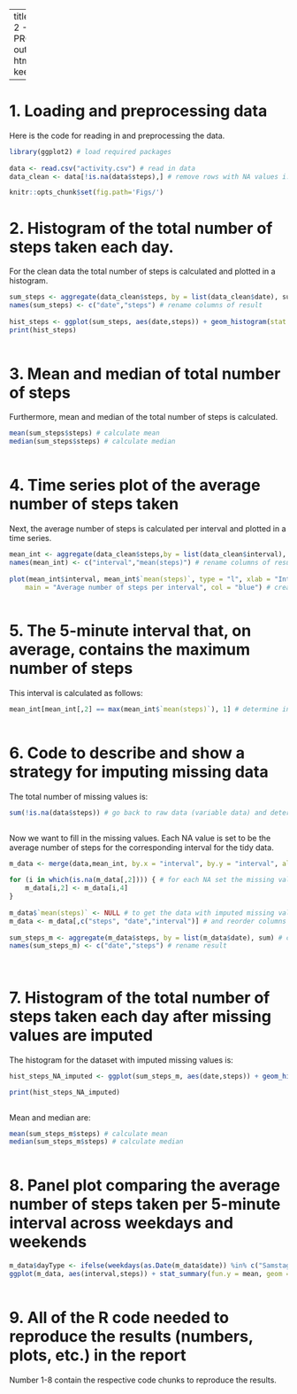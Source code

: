 
---
title: RR WEEK 2 - COURSE PROJECT 1
output: 
  html_document:
    keep_md: true


---


# 1. Loading and preprocessing data 

Here is the code for reading in and preprocessing the data. 

```r

library(ggplot2) # load required packages
    
data <- read.csv("activity.csv") # read in data 
data_clean <- data[!is.na(data$steps),] # remove rows with NA values i.e. consider only clean/tidy data  

```

```r
knitr::opts_chunk$set(fig.path='Figs/')
```

# 2. Histogram of the total number of steps taken each day.  

For the clean data the total number of steps is calculated and plotted in a histogram. 

```r

sum_steps <- aggregate(data_clean$steps, by = list(data_clean$date), sum) # sum steps of clean data per date 
names(sum_steps) <- c("date","steps") # rename columns of result
    
hist_steps <- ggplot(sum_steps, aes(date,steps)) + geom_histogram(stat = "identity")+ ggtitle("Number of steps per day")  # create histogram
print(hist_steps)
    
```

# 3. Mean and median of total number of steps   

Furthermore, mean and median of the total number of steps is calculated. 

```r

mean(sum_steps$steps) # calculate mean
median(sum_steps$steps) # calculate median 
    
```

# 4. Time series plot of the average number of steps taken

Next, the average number of steps is calculated per interval and plotted in a time series. 

```r

mean_int <- aggregate(data_clean$steps,by = list(data_clean$interval), mean) # calculate average number of steps per interval
names(mean_int) <- c("interval","mean(steps)") # rename columns of result 
    
plot(mean_int$interval, mean_int$`mean(steps)`, type = "l", xlab = "Interval", ylab = "Avg(# steps)", 
    main = "Average number of steps per interval", col = "blue") # create time series 
    
```

# 5. The 5-minute interval that, on average, contains the maximum number of steps

This interval is calculated as follows:

```r

mean_int[mean_int[,2] == max(mean_int$`mean(steps)`), 1] # determine interval with maximum numver of steps 
 
```

# 6. Code to describe and show a strategy for imputing missing data

The total number of missing values is: 

```r

sum(!is.na(data$steps)) # go back to raw data (variable data) and determine # NAs
 
```

Now we want to fill in the missing values. Each NA value is set to be the average number of steps for the corresponding interval for the tidy data.    

```r

m_data <- merge(data,mean_int, by.x = "interval", by.y = "interval", all.x = TRUE) # merge raw data (data) and table with avg # of steps per interval (mean_int)
    
for (i in which(is.na(m_data[,2]))) { # for each NA set the missing value to be the avg # of steps of the corresponding interval 
    m_data[i,2] <- m_data[i,4]
} 
    
m_data$`mean(steps)` <- NULL # to get the data with imputed missing values in the format format like the data with missing values delete last column
m_data <- m_data[,c("steps", "date","interval")] # and reorder columns
    
sum_steps_m <- aggregate(m_data$steps, by = list(m_data$date), sum) # calculate # steps per day with imputed missing values 
names(sum_steps_m) <- c("date","steps") # rename result 
    
 
```


# 7. Histogram of the total number of steps taken each day after missing values are imputed

The histogram for the dataset with imputed missing values is: 

```r
hist_steps_NA_imputed <- ggplot(sum_steps_m, aes(date,steps)) + geom_histogram(stat = "identity")+ ggtitle("Number of steps per day with missing values imputed") 

print(hist_steps_NA_imputed)
 
```

Mean and median are:

```r

mean(sum_steps_m$steps) # calculate mean
median(sum_steps_m$steps) # calculate median
 
```

# 8. Panel plot comparing the average number of steps taken per 5-minute interval across weekdays and weekends

```r

m_data$dayType <- ifelse(weekdays(as.Date(m_data$date)) %in% c("Samstag","Sonntag"), "weekend", "weekday") # create factor variable indicating whether day is weekday or weekend 
ggplot(m_data, aes(interval,steps)) + stat_summary(fun.y = mean, geom = "line", colour = "blue") + facet_wrap(~dayType) + ggtitle("Average number of steps per interval") # plot average number of steps per interval, seperately for weekdays and weekend 
 
```

# 9. All of the R code needed to reproduce the results (numbers, plots, etc.) in the report

Number 1-8 contain the respective code chunks to reproduce the results.  
